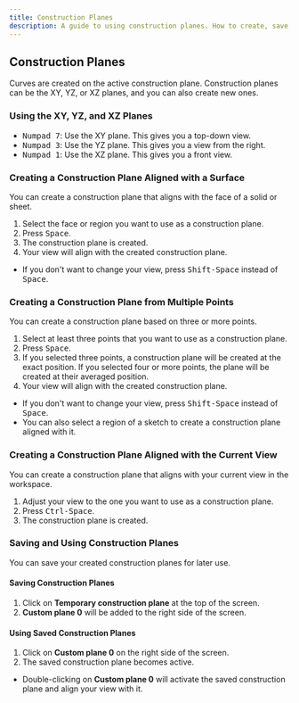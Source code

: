 ```yaml
---
title: Construction Planes
description: A guide to using construction planes. How to create, save, and reuse them.
---
```




## Construction Planes

Curves are created on the active construction plane. 
Construction planes can be the XY, YZ, or XZ planes, and you can also create new ones.

### Using the XY, YZ, and XZ Planes

- <kbd>Numpad 7</kbd>: Use the XY plane. This gives you a top-down view.
- <kbd>Numpad 3</kbd>: Use the YZ plane. This gives you a view from the right.
- <kbd>Numpad 1</kbd>: Use the XZ plane. This gives you a front view.

### Creating a Construction Plane Aligned with a Surface

You can create a construction plane that aligns with the face of a solid or sheet. 

1. Select the face or region you want to use as a construction plane.
2. Press <kbd>Space</kbd>.
3. The construction plane is created.
4. Your view will align with the created construction plane.

- If you don't want to change your view, press <kbd>Shift-Space</kbd> instead of <kbd>Space</kbd>.

### Creating a Construction Plane from Multiple Points

You can create a construction plane based on three or more points.

1. Select at least three points that you want to use as a construction plane.
2. Press <kbd>Space</kbd>.
3. If you selected three points, a construction plane will be created at the exact position. If you selected four or more points, the plane will be created at their averaged position.
4. Your view will align with the created construction plane.

- If you don't want to change your view, press <kbd>Shift-Space</kbd> instead of <kbd>Space</kbd>.
- You can also select a region of a sketch to create a construction plane aligned with it.

### Creating a Construction Plane Aligned with the Current View

You can create a construction plane that aligns with your current view in the workspace.

1. Adjust your view to the one you want to use as a construction plane.
2. Press <kbd>Ctrl-Space</kbd>.
3. The construction plane is created.

### Saving and Using Construction Planes

You can save your created construction planes for later use.

#### Saving Construction Planes

1. Click on **Temporary construction plane** at the top of the screen.
2. **Custom plane 0** will be added to the right side of the screen.

#### Using Saved Construction Planes

1. Click on **Custom plane 0** on the right side of the screen.
2. The saved construction plane becomes active.

- Double-clicking on **Custom plane 0** will activate the saved construction plane and align your view with it.
